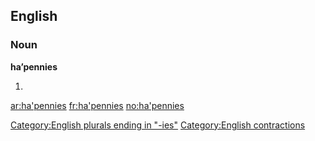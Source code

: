 ==English==

===Noun===
'''ha’pennies''' {{p}}

# {{plural of|[[ha'penny#English|ha’penny]]}}

[[Category:English plurals ending in "-ies"]]
[[Category:English contractions]]

[[ar:ha'pennies]]
[[fr:ha'pennies]]
[[no:ha'pennies]]